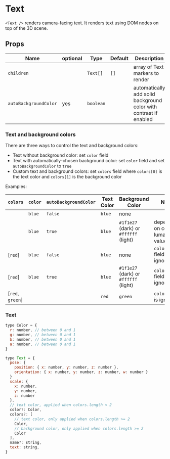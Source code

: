 
# Text

`<Text />` renders camera-facing text. It renders text using DOM nodes on top of the 3D scene.

## Props

| Name                  | optional | Type      | Default | Description                                                       |
| --------------------- | -------- | --------- | ------- | ----------------------------------------------------------------- |
| `children`            |          | `Text[]`  | `[]`    | array of Text markers to render                                   |
| `autoBackgroundColor` | yes      | `boolean` |         | automatically add solid background color with contrast if enabled |

### Text and background colors

There are three ways to control the text and background colors:

- Text without background color: set `color` field
- Text with automatically-chosen background color: set `color` field and set `autoBackgroundColor` to `true`
- Custom text and background colors: set `colors` field where `colors[0]` is the text color and `colors[1]` is the background color

Examples:

| `colors`         | `color` | `autoBackgroundColor` | Text Color | Background Color                      | Note                            |
| ---------------- | ------- | --------------------- | ---------- | ------------------------------------- | ------------------------------- |
|                  | `blue`  | `false`               | `blue`     | none                                  |                                 |
|                  | `blue`  | `true`                | `blue`     | `#1f1e27` (dark) or `#ffffff` (light) | depending on color's luma value |
| [`red`]          | `blue`  | `false`               | `blue`     | none                                  | `colors` field is ignored       |
| [`red`]          | `blue`  | `true`                | `blue`     | `#1f1e27` (dark) or `#ffffff` (light) | `colors` field is ignored       |
| [`red`, `green`] |         |                       | `red`      | `green`                               | `color` field is ignored        |

### Text

```js
type Color = {
  r: number, // between 0 and 1
  g: number, // between 0 and 1
  b: number, // between 0 and 1
  a: number, // between 0 and 1
}

type Text = {
  pose: {
    position: { x: number, y: number, z: number },
    orientation: { x: number, y: number, z: number, w: number }
  }
  scale: {
    x: number,
    y: number,
    z: number
  },
  // text color, applied when colors.length < 2
  color?: Color,
  colors?: [
    // text color, only applied when colors.length >= 2
    Color,
    // background color, only applied when colors.length >= 2
    Color
  ],
  name?: string,
  text: string,
}
```

<Text />
